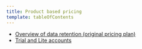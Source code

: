 ```yaml
---
title: Product based pricing
template: tableOfContents
---
```


* [Overview of data retention (original pricing plan)](/docs/accounts/original-accounts-billing/product-based-pricing/overview-data-retention-components)
* [Trial and Lite accounts](/docs/accounts/original-accounts-billing/product-based-pricing/trial-lite-accounts-deprecated)
